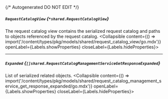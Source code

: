 {/* Autogenerated DO NOT EDIT  */}

##### `RequestCatalogView` *{`*shared.RequestCatalogView`}*
The request catalog view contains the serialized request catalog and paths to objects referenced by the request catalog.
<Collapsible content={() => import('/content/types/pkg/models/shared/request_catalog_view/go.mdx')} openLabel={Labels.showProperties} closeLabel={Labels.hideProperties}>
</Collapsible>

---
##### `Expanded` *{`[]shared.RequestCatalogManagementServiceGetResponseExpanded`}*
List of serialized related objects.
<Collapsible content={() => import('/content/types/pkg/models/shared/request_catalog_management_service_get_response_expanded/go.mdx')} openLabel={Labels.showProperties} closeLabel={Labels.hideProperties}>
</Collapsible>


